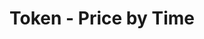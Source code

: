 ---
title: 'Token - Price by Time'
openapi: '/en/api-reference/openapi-en.json GET /token/{chain}/{tokenAddress}/price'
---